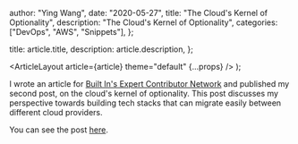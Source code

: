 
  author: "Ying Wang",
  date: "2020-05-27",
  title:
    "The Cloud's Kernel of Optionality",
  description:
    "The Cloud's Kernel of Optionality",
  categories: ["DevOps", "AWS", "Snippets"],
};

  title: article.title,
  description: article.description,
};

  <ArticleLayout article={article} theme="default" {...props} />
);

I wrote an article for [Built In's Expert Contributor
Network](https://builtin.com/expert-contributors) and published my second post,
on the cloud's kernel of optionality. This post discusses my perspective towards
building tech stacks that can migrate easily between different cloud providers.

You can see the post
[here](https://builtin.com/cloud-computing/clouds-kernel-optionality).
